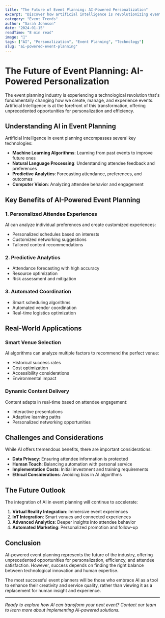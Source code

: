 ```yaml
---
title: "The Future of Event Planning: AI-Powered Personalization"
excerpt: "Discover how artificial intelligence is revolutionizing event planning with personalized experiences, predictive analytics, and automated coordination systems."
category: "Event Trends"
author: "Sarah Johnson"
date: "2024-01-15"
readTime: "8 min read"
image: "🎯"
tags: ["AI", "Personalization", "Event Planning", "Technology"]
slug: "ai-powered-event-planning"
---
```


# The Future of Event Planning: AI-Powered Personalization

The event planning industry is experiencing a technological revolution that's fundamentally changing how we create, manage, and experience events. Artificial Intelligence is at the forefront of this transformation, offering unprecedented opportunities for personalization and efficiency.

## Understanding AI in Event Planning

Artificial Intelligence in event planning encompasses several key technologies:

- **Machine Learning Algorithms**: Learning from past events to improve future ones
- **Natural Language Processing**: Understanding attendee feedback and preferences
- **Predictive Analytics**: Forecasting attendance, preferences, and outcomes
- **Computer Vision**: Analyzing attendee behavior and engagement

## Key Benefits of AI-Powered Event Planning

### 1. Personalized Attendee Experiences
AI can analyze individual preferences and create customized experiences:
- Personalized schedules based on interests
- Customized networking suggestions
- Tailored content recommendations

### 2. Predictive Analytics
- Attendance forecasting with high accuracy
- Resource optimization
- Risk assessment and mitigation

### 3. Automated Coordination
- Smart scheduling algorithms
- Automated vendor coordination
- Real-time logistics optimization

## Real-World Applications

### Smart Venue Selection
AI algorithms can analyze multiple factors to recommend the perfect venue:
- Historical success rates
- Cost optimization
- Accessibility considerations
- Environmental impact

### Dynamic Content Delivery
Content adapts in real-time based on attendee engagement:
- Interactive presentations
- Adaptive learning paths
- Personalized networking opportunities

## Challenges and Considerations

While AI offers tremendous benefits, there are important considerations:

- **Data Privacy**: Ensuring attendee information is protected
- **Human Touch**: Balancing automation with personal service
- **Implementation Costs**: Initial investment and training requirements
- **Ethical Considerations**: Avoiding bias in AI algorithms

## The Future Outlook

The integration of AI in event planning will continue to accelerate:

1. **Virtual Reality Integration**: Immersive event experiences
2. **IoT Integration**: Smart venues and connected experiences
3. **Advanced Analytics**: Deeper insights into attendee behavior
4. **Automated Marketing**: Personalized promotion and follow-up

## Conclusion

AI-powered event planning represents the future of the industry, offering unprecedented opportunities for personalization, efficiency, and attendee satisfaction. However, success depends on finding the right balance between technological innovation and human expertise.

The most successful event planners will be those who embrace AI as a tool to enhance their creativity and service quality, rather than viewing it as a replacement for human insight and experience.

---

*Ready to explore how AI can transform your next event? Contact our team to learn more about implementing AI-powered solutions.*
